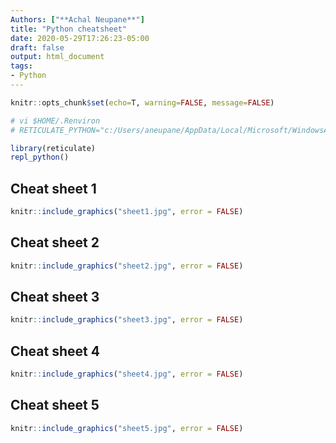 ```yaml
---
Authors: ["**Achal Neupane**"]
title: "Python cheatsheet"
date: 2020-05-29T17:26:23-05:00
draft: false
output: html_document
tags:
- Python
---
```



<script type="text/javascript" src="https://cdnjs.cloudflare.com/ajax/libs/mathjax/2.7.1/MathJax.js?config=TeX-AMS-MML_HTMLorMML">
</script>

```r
knitr::opts_chunk$set(echo=T, warning=FALSE, message=FALSE)

# vi $HOME/.Renviron
# RETICULATE_PYTHON="c:/Users/aneupane/AppData/Local/Microsoft/WindowsApps/python3"

library(reticulate)
repl_python()
```


## Cheat sheet 1

```r

knitr::include_graphics("sheet1.jpg", error = FALSE)

```


## Cheat sheet 2

```r

knitr::include_graphics("sheet2.jpg", error = FALSE)

```


## Cheat sheet 3

```r

knitr::include_graphics("sheet3.jpg", error = FALSE)

```



## Cheat sheet 4

```r

knitr::include_graphics("sheet4.jpg", error = FALSE)

```

## Cheat sheet 5

```r

knitr::include_graphics("sheet5.jpg", error = FALSE)

```